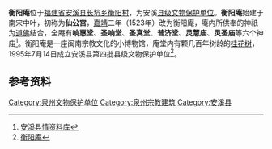 '''衡阳庵'''位于[[福建省|福建省]][[安溪县|安溪县]][[长坑乡|长坑乡]][[衡阳村|衡阳村]]，为安溪[[县级文物保护单位|县级文物保护单位]]。'''衡阳庵'''始建于南宋中叶，初称为'''仙公宫'''，[[嘉靖|嘉靖]]二年（1523年）改为衡阳庵，庵内所供奉的神祇为[[道教|道]][[佛教|佛]]结合，全庵有'''响惠堂'''、'''圣响堂'''、'''圣真堂'''、'''普济堂'''、'''灵慧庙'''、'''灵圣庙'''等六个神庙<ref>[http://www.axdfz.gov.cn/ShowText.asp?ToBook=83&index=39 安溪县情资料库]{{Dead link|date=2018年6月 |bot=InternetArchiveBot |fix-attempted=no }}</ref>。衡阳庵是一座闽南宗教文化的小博物馆，庵堂内有颗几百年树龄的[[桂花|桂花树]]，1995年7月14日成立安溪县第四批县级文物保护单位<ref>[http://ax.dmw.gov.cn/onews.asp?id=1088 衡阳庵]{{Dead link|date=2018年6月 |bot=InternetArchiveBot |fix-attempted=no }}</ref>。

==参考资料==
<references />

[[Category:泉州文物保护单位|Category:泉州文物保护单位]]
[[Category:泉州宗教建筑|Category:泉州宗教建筑]]
[[Category:安溪县|Category:安溪县]]
